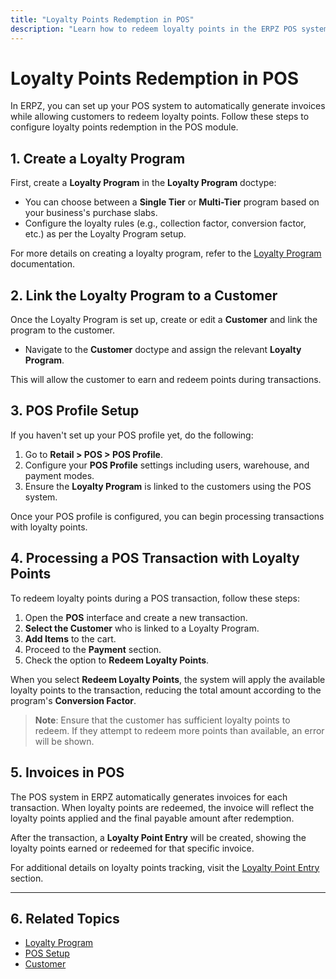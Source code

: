 ```yaml
---
title: "Loyalty Points Redemption in POS"
description: "Learn how to redeem loyalty points in the ERPZ POS system."
---
```



# Loyalty Points Redemption in POS

In ERPZ, you can set up your POS system to automatically generate invoices while allowing customers to redeem loyalty points. Follow these steps to configure loyalty points redemption in the POS module.

## 1. Create a Loyalty Program

First, create a **Loyalty Program** in the **Loyalty Program** doctype:

- You can choose between a **Single Tier** or **Multi-Tier** program based on your business's purchase slabs.
- Configure the loyalty rules (e.g., collection factor, conversion factor, etc.) as per the Loyalty Program setup.

For more details on creating a loyalty program, refer to the [Loyalty Program](./loyalty-program) documentation.

## 2. Link the Loyalty Program to a Customer

Once the Loyalty Program is set up, create or edit a **Customer** and link the program to the customer.

- Navigate to the **Customer** doctype and assign the relevant **Loyalty Program**.

This will allow the customer to earn and redeem points during transactions.

## 3. POS Profile Setup

If you haven't set up your POS profile yet, do the following:

1. Go to **Retail > POS > POS Profile**.
2. Configure your **POS Profile** settings including users, warehouse, and payment modes.
3. Ensure the **Loyalty Program** is linked to the customers using the POS system.

Once your POS profile is configured, you can begin processing transactions with loyalty points.

## 4. Processing a POS Transaction with Loyalty Points

To redeem loyalty points during a POS transaction, follow these steps:

1. Open the **POS** interface and create a new transaction.
2. **Select the Customer** who is linked to a Loyalty Program.
3. **Add Items** to the cart.
4. Proceed to the **Payment** section.
5. Check the option to **Redeem Loyalty Points**.

When you select **Redeem Loyalty Points**, the system will apply the available loyalty points to the transaction, reducing the total amount according to the program's **Conversion Factor**.

> **Note**: Ensure that the customer has sufficient loyalty points to redeem. If they attempt to redeem more points than available, an error will be shown.

## 5. Invoices in POS

The POS system in ERPZ automatically generates invoices for each transaction. When loyalty points are redeemed, the invoice will reflect the loyalty points applied and the final payable amount after redemption.

After the transaction, a **Loyalty Point Entry** will be created, showing the loyalty points earned or redeemed for that specific invoice.

For additional details on loyalty points tracking, visit the [Loyalty Point Entry]() section.

---

## 6. Related Topics

- [Loyalty Program]()
- [POS Setup]()
- [Customer]()
